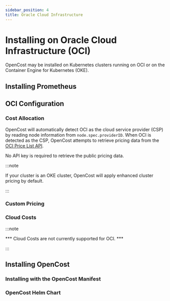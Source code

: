 ```yaml
---
sidebar_position: 4
title: Oracle Cloud Infrastructure
---
```


# Installing on Oracle Cloud Infrastructure (OCI)

OpenCost may be installed on Kubernetes clusters running on OCI or on the Container Engine for Kubernetes (OKE).
<Installing/>

## Installing Prometheus

<InstallPrometheus/>
<CustomPrometheus/>

## OCI Configuration

### Cost Allocation

OpenCost will automatically detect OCI as the cloud service provider (CSP) by reading node information from `node.spec.providerID`. When OCI is detected as the CSP, OpenCost attempts to retrieve pricing data from the [OCI Price List API](https://docs.oracle.com/en-us/iaas/Content/GSG/Tasks/signingup_topic-Estimating_Costs.htm#accessing_list_pricing).

No API key is required to retrieve the public pricing data.

:::note

If your cluster is an OKE cluster, OpenCost will apply enhanced cluster pricing by default.

:::

### Custom Pricing

### Cloud Costs

:::note

*** Cloud Costs are not currently supported for OCI. ***

:::

<CloudCosts/>

## Installing OpenCost

### Installing with the OpenCost Manifest

### OpenCost Helm Chart
